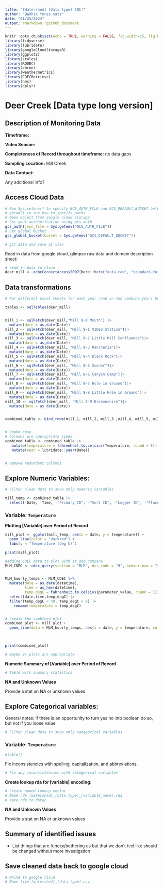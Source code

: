 ```yaml
---
title: "[Watershed] [Data type] [QC]"
author: "Badhia Yunes Katz"
date: "01/25/2024"
output: rmarkdown::github_document
---
```


```r
knitr::opts_chunk$set(echo = TRUE, warning = FALSE, fig.width=15, fig.height=10)
library(tidyverse)
library(lubridate)
library(googleCloudStorageR)
library(ggplot2)
library(scales)
library(RODBC)
library(chron)
library(weathermetrics)
library(CDECRetrieve)
library(hms)
library(dplyr)
```

# Deer Creek [Data type long version]

## Description of Monitoring Data

**Timeframe:** 

**Video Season:** 

**Completeness of Record throughout timeframe:** no data gaps

**Sampling Location:** Mill Creek

**Data Contact:** 

Any additional info?

## Access Cloud Data

```r
# Run Sys.setenv() to specify GCS_AUTH_FILE and GCS_DEFAULT_BUCKET before running 
# getwd() to see how to specify paths 
# Open object from google cloud storage
# Set your authentication using gcs_auth
gcs_auth(json_file = Sys.getenv("GCS_AUTH_FILE"))
# Set global bucket 
gcs_global_bucket(bucket = Sys.getenv("GCS_DEFAULT_BUCKET"))

# git data and save as xlsx

```

Read in data from google cloud, glimpse raw data and domain description sheet: 
```r
# read in data to clean 
deer_mill <- odbcConnectAccess2007(here::here("data-raw", "standard-format-data-prep", "MASTER_TEMPERATURE.mdb"))


```

## Data transformations

```r
# For different excel sheets for each year read in and combine years here

tables <- sqlTables(deer_mill)


mill_1 <- sqlFetch(deer_mill,"Mill 8-0 Mouth") |> 
  mutate(date = as_date(Date)) 
mill_2 <- sqlFetch(deer_mill, "Mill 8-1 VIDEO Station")|> 
  mutate(date = as_date(Date)) 
mill_3 <- sqlFetch(deer_mill, "Mill 8-2 Little Mill Confluence")|> 
  mutate(date = as_date(Date)) 
mill_4 <- sqlFetch(deer_mill, "Mill 8-3 Rancheria")|> 
  mutate(date = as_date(Date)) 
mill_5 <- sqlFetch(deer_mill, "Mill 8-4 Black Rock")|> 
  mutate(date = as_date(Date)) 
mill_6 <- sqlFetch(deer_mill, "Mill 8-5 Sooner")|> 
  mutate(date = as_date(Date)) 
mill_7 <- sqlFetch(deer_mill, "Mill 8-6 Canyon Camp")|> 
  mutate(date = as_date(Date)) 
mill_8 <- sqlFetch(deer_mill, "Mill 8-7 Hole in Ground")|> 
  mutate(date = as_date(Date)) 
mill_9 <- sqlFetch(deer_mill, "Mill 8-8 Little Hole in Ground")|> 
  mutate(date = as_date(Date)) 
mill_10 <- sqlFetch(deer_mill, "Mill 8-9 Brokenshire")|> 
  mutate(date = as_date(Date)) 


combined_table <- bind_rows(mill_1, mill_2, mill_3 ,mill_4, mill_5, mill_6, mill_7, mill_8, mill_9, mill_10, .id = "mill_site")



```

```r
# Snake case, 
# Columns are appropriate types
combined_table <- combined_table |> 
   mutate(temperature = fahrenheit.to.celsius(Temperature, round = 1)) |> 
   mutate(year = lubridate::year(Date))


# Remove redundant columns

```

## Explore Numeric Variables: {.tabset}

```r
# Filter clean data to show only numeric variables 

mill_temp <- combined_table |> 
  select(-Date, -Time, -"Primary ID", -"Sort ID", -"Logger ID", -"Place ID")
```

### Variable: `Temperature`

**Plotting [Variable] over Period of Record**

```r

mill_plot <- ggplot(mill_temp, aes(x = date, y = temperature)) +
  geom_line(color = "darkred") +
  labs(y = "Temperature (deg C)")

print(mill_plot)

#adding CDEC data to plot with it and compare
MLM_CDEC <- cdec_query(station = "MLM", dur_code = "H", sensor_num = "25", start_date = "1996-01-01")


MLM_hourly_temps <- MLM_CDEC %>%
  mutate(date = as_date(datetime),
         time = as_hms(datetime),
         temp_degC = fahrenheit.to.celsius(parameter_value, round = 1)) %>%
  select(date,time,temp_degC) |> 
  filter(temp_degC < 40, temp_degC > 0) |> 
    rename(temperature = temp_degC)


# Create the combined plot
combined_plot <- mill_plot +
  geom_line(data = MLM_hourly_temps, aes(x = date, y = temperature, color = ""))
  
  

print(combined_plot)

# maybe 2+ plots are appropriate
```

**Numeric Summary of [Variable] over Period of Record**

```r
# Table with summary statistics
```

**NA and Unknown Values**

Provide a stat on NA or unknown values

## Explore Categorical variables: {.tabset}

General notes: If there is an opportunity to turn yes no into boolean do so, but not if you loose value 

```r
# Filter clean data to show only categorical variables
```


### Variable: `Temperature`
```r
#table() 
```

Fix inconsistencies with spelling, capitalization, and abbreviations. 

```r
# Fix any inconsistencies with categorical variables
```

**Create lookup rda for [variable] encoding:** 
```r
# Create named lookup vector
# Name rda [watershed]_[data type]_[variable_name].rda
# save rda to data/ 
```

**NA and Unknown Values**

Provide a stat on NA or unknown values

## Summary of identified issues

* List things that are funcky/bothering us but that we don't feel like should be changed without more investigation

## Save cleaned data back to google cloud 

```r
# Write to google cloud 
# Name file [watershed]_[data type].csv
```